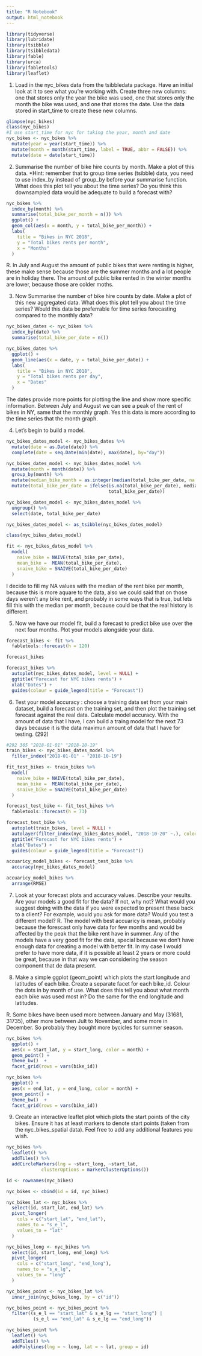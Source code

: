 ```yaml
---
title: "R Notebook"
output: html_notebook
---
```


```r
library(tidyverse)
library(lubridate)
library(tsibble)
library(tsibbledata)
library(fable)
library(urca)
library(fabletools)
library(leaflet)
```
1. Load in the nyc_bikes data from the tsibbledata package. Have an initial look at it to see what you’re working with. Create three new columns: one that stores only the year the bike was used, one that stores only the month the bike was used, and one that stores the date. Use the data stored in start_time to create these new columns.

```r
glimpse(nyc_bikes)
class(nyc_bikes)
#I use start_time for nyc for taking the year, month and date
nyc_bikes <- nyc_bikes %>%
  mutate(year = year(start_time)) %>%
  mutate(month = month(start_time, label = TRUE, abbr = FALSE)) %>%
  mutate(date = date(start_time))
```
2. Summarise the number of bike hire counts by month. Make a plot of this data. *Hint: remember that to group time series (tsibble) data, you need to use index_by instead of group_by before your summarise function. What does this plot tell you about the time series? Do you think this downsampled data would be adequate to build a forecast with?

```r
nyc_bikes %>%
  index_by(month) %>%
  summarise(total_bike_per_month = n()) %>%
  ggplot() +
  geom_col(aes(x = month, y = total_bike_per_month)) +
  labs(
    title = "Bikes in NYC 2018",
    y = "Total bikes rents per month",
    x = "Months"
  )
```
R. In July and August the amount of public bikes that were renting is higher, these make sense because those are the summer months and a lot people are in holiday there. The amount of public bike rented in the winter months are lower, because those are colder moths.  

3. Now Summarise the number of bike hire counts by date. Make a plot of this new aggregated data. What does this plot tell you about the time series? Would this data be preferrable for time series forecasting compared to the monthly data? 
```r
nyc_bikes_dates <- nyc_bikes %>%
  index_by(date) %>%
  summarise(total_bike_per_date = n()) 

nyc_bikes_dates %>%
  ggplot() +
  geom_line(aes(x = date, y = total_bike_per_date)) +
  labs(
    title = "Bikes in NYC 2018",
    y = "Total bikes rents per day",
    x = "Dates"
  )
```
The dates provide more points for plotting the line and show more specific information. Between July and August we can see a peak of the rent of bikes in NY, same that the monthly graph. Yes this data is more according to the time series that the month graph. 

4. Let’s begin to build a model.
```r
nyc_bikes_dates_model <- nyc_bikes_dates %>%
  mutate(date = as.Date(date)) %>%
  complete(date = seq.Date(min(date), max(date), by="day"))

nyc_bikes_dates_model <- nyc_bikes_dates_model %>%
  mutate(month = month(date)) %>%
  group_by(month) %>%
  mutate(median_bike_month = as.integer(median(total_bike_per_date, na.rm = TRUE))) %>%
  mutate(total_bike_per_date = ifelse(is.na(total_bike_per_date), median_bike_month,
                                      total_bike_per_date))

nyc_bikes_dates_model <- nyc_bikes_dates_model %>%
  ungroup() %>%
  select(date, total_bike_per_date)

nyc_bikes_dates_model <- as_tsibble(nyc_bikes_dates_model)

class(nyc_bikes_dates_model)

fit <- nyc_bikes_dates_model %>%
  model(
    naive_bike = NAIVE(total_bike_per_date),
    mean_bike =  MEAN(total_bike_per_date),
    snaive_bike = SNAIVE(total_bike_per_date)
  )
```

I decide to fill my NA values with the median of the rent bike per month, because this is more aquare to the data, also we could said that on those days weren't any bike rent, and probably in some ways that is true, but lets fill this with the median per month, because could be that the real history is different. 

5. Now we have our model fit, build a forecast to predict bike use over the next four months. Plot your models alongside your data.
```r
forecast_bikes <- fit %>%
  fabletools::forecast(h = 120)

forecast_bikes
```
```r
forecast_bikes %>%
  autoplot(nyc_bikes_dates_model, level = NULL) +
  ggtitle("Forecast for NYC bikes rents") +
  xlab("Dates") +
  guides(colour = guide_legend(title = "Forecast"))
```
6. Test your model accuracy : choose a training data set from your main dataset, build a forecast on the training set, and then plot the training set forecast against the real data. Calculate model accuracy.
With the amount of data that I have, I can build a traing model for the next 73 days because it is the data maximun amount of data that I have for testing. (292)
```r
#292 365 "2018-01-01" "2018-10-19"
train_bikes <- nyc_bikes_dates_model %>%
  filter_index("2018-01-01" ~ "2018-10-19")

fit_test_bikes <- train_bikes %>%
  model(
    naive_bike = NAIVE(total_bike_per_date),
    mean_bike =  MEAN(total_bike_per_date),
    snaive_bike = SNAIVE(total_bike_per_date)
  )

forecast_test_bike <- fit_test_bikes %>%
  fabletools::forecast(h = 73)

forecast_test_bike %>%
  autoplot(train_bikes, level = NULL) +
  autolayer(filter_index(nyc_bikes_dates_model, "2018-10-20" ~.), color = "black") +
  ggtitle("Forecast for NYC bikes rents") +
  xlab("Dates") +
  guides(colour = guide_legend(title = "Forecast"))

accuaricy_model_bikes <- forecast_test_bike %>%
  accuracy(nyc_bikes_dates_model)

accuaricy_model_bikes %>%
  arrange(RMSE)
```
7. Look at your forecast plots and accuracy values. Describe your results. Are your models a good fit for the data? If not, why not? What would you suggest doing with the data if you were expected to present these back to a client? For example, would you ask for more data? Would you test a different model?
R. The model with best accuaricy is mean, probably because the forescast only have data for few months and would be affected by the peak that the bike rent have in summer. Any of the models have a very good fit for the data, special because we don't have enough data for creating a model with better fit. In my case I would prefer to have more data, if it is possible at least 2 years or more could be great, because in that way we can considering the season component that de data present. 

8. Make a simple ggplot (geom_point) which plots the start longitude and latitudes of each bike. Create a separate facet for each bike_id. Colour the dots in by month of use. What does this tell you about what month each bike was used most in? Do the same for the end longitude and latitudes.

R. Some bikes have been used more between January and May (31681, 31735), other more between Jult to November, and some more in December. So probably they bought more bycicles for summer season. 
```r
nyc_bikes %>%
  ggplot() +
  aes(x = start_lat, y = start_long, color = month) +
  geom_point() +
  theme_bw()  +
  facet_grid(rows = vars(bike_id))
```

```r
nyc_bikes %>%
  ggplot() +
  aes(x = end_lat, y = end_long, color = month) +
  geom_point() +
  theme_bw()  +
  facet_grid(rows = vars(bike_id))
```

9. Create an interactive leaflet plot which plots the start points of the city bikes. Ensure it has at least markers to denote start points (taken from the nyc_bikes_spatial data). Feel free to add any additional features you wish.

```r
nyc_bikes %>%
  leaflet() %>%
  addTiles() %>%
  addCircleMarkers(lng = ~start_long, ~start_lat, 
             clusterOptions = markerClusterOptions())
```

```r
id <- rownames(nyc_bikes)

nyc_bikes <- cbind(id = id, nyc_bikes)

nyc_bikes_lat <- nyc_bikes %>%
  select(id, start_lat, end_lat) %>%
  pivot_longer(
    cols = c("start_lat", "end_lat"), 
    names_to = "s_e_l",
    values_to = "lat"
  )

nyc_bikes_long <- nyc_bikes %>%
  select(id, start_long, end_long) %>%
  pivot_longer(
    cols = c("start_long", "end_long"), 
    names_to = "s_e_lg",
    values_to = "long"
  )

nyc_bikes_point <- nyc_bikes_lat %>%
  inner_join(nyc_bikes_long, by = c("id"))

nyc_bikes_point <- nyc_bikes_point %>%
  filter((s_e_l == "start_lat" & s_e_lg == "start_long") |
          (s_e_l == "end_lat" & s_e_lg == "end_long"))

nyc_bikes_point %>%
  leaflet() %>%
  addTiles() %>%
  addPolylines(lng = ~ long, lat = ~ lat, group = id)
  
```

